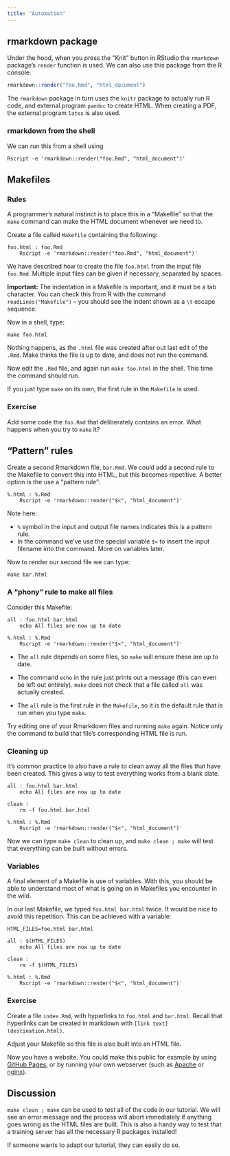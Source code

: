 ```yaml
---
title: "Automation"
---
```


## rmarkdown package

Under the hood, when you press the "Knit" button in RStudio the `rmarkdown` package's `render` function is used. We can also use this package from the R console.

```r
rmarkdown::render("foo.Rmd", "html_document")
```

The `rmarkdown` package in turn uses the `knitr` package to actually run R code, and external program `pandoc` to create HTML. When creating a PDF, the external program `latex` is also used.


### rmarkdown from the shell

We can run this from a shell using

```
Rscript -e 'rmarkdown::render("foo.Rmd", "html_document")'
```

## Makefiles

### Rules

A programmer's natural instinct is to place this in a "Makefile" so that the `make` command can make the HTML document whenever we need to.

Create a file called `Makefile` containing the following:

```
foo.html : foo.Rmd
    Rscript -e 'rmarkdown::render("foo.Rmd", "html_document")'
```

We have described how to create the file `foo.html` from the input file `foo.Rmd`. Multiple input files can be given if necessary, separated by spaces.

**Important:** The indentation in a Makefile is important, and it must be a tab character. You can check this from R with the command `readLines("Makefile")` -- you should see the indent shown as a `\t` escape sequence. 

Now in a shell, type:

```
make foo.html
```

Nothing happens, as the `.html` file was created after out last edit of the `.Rmd`. Make thinks the file is up to date, and does not run the command.

Now edit the `.Rmd` file, and again run `make foo.html` in the shell. This time the command should run.

If you just type `make` on its own, the first rule in the `Makefile` is used.


### Exercise

Add some code the `foo.Rmd` that deliberately contains an error. What happens when you try to `make` it?


## "Pattern" rules

Create a second Rmarkdown file, `bar.Rmd`. We could add a second rule to the Makefile to convert this into HTML, but this becomes repetitive. A better option is the use a "pattern rule":

```
%.html : %.Rmd
    Rscript -e 'rmarkdown::render("$<", "html_document")'
```

Note here:

* `%` symbol in the input and output file names indicates this is a pattern rule.
* In the command we've use the special variable `$<` to insert the input filename into the command. More on variables later.

Now to render our second file we can type:

```
make bar.html
```

### A "phony" rule to make all files

Consider this Makefile:

```
all : foo.html bar.html
    echo All files are now up to date

%.html : %.Rmd
    Rscript -e 'rmarkdown::render("$<", "html_document")'
```

* The `all` rule depends on some files, so `make` will ensure these are up to date. 

* The command `echo` in the rule just prints out a message (this can even be left out entirely). `make` does not check that a file called `all` was actually created.

* The `all` rule is the first rule in the `Makefile`, so it is the default rule that is run when you type `make`.

Try editing one of your Rmarkdown files and running `make` again. Notice only the command to build that file's corresponding HTML file is run.


### Cleaning up

It's common practice to also have a rule to clean away all the files that have been created. This gives a way to test everything works from a blank slate.

```
all : foo.html bar.html
    echo All files are now up to date

clean : 
    rm -f foo.html bar.html 

%.html : %.Rmd
    Rscript -e 'rmarkdown::render("$<", "html_document")'
```

Now we can type `make clean` to clean up, and `make clean ; make` will test that everything can be built without errors.


### Variables

A final element of a Makefile is use of variables. With this, you should be able to understand most of what is going on in Makefiles you encounter in the wild. 

In our last Makefile, we typed `foo.html bar.html` twice. It would be nice to avoid this repetition. This can be achieved with a variable:

```
HTML_FILES=foo.html bar.html

all : $(HTML_FILES)
    echo All files are now up to date

clean : 
    rm -f $(HTML_FILES) 

%.html : %.Rmd
    Rscript -e 'rmarkdown::render("$<", "html_document")'
```


### Exercise

Create a file `index.Rmd`, with hyperlinks to `foo.html` and `bar.html`. Recall that hyperlinks can be created in markdown with `[link text](destination.html)`.

Adjust your Makefile so this file is also built into an HTML file.

Now you have a website. You could make this public for example by using [GitHub Pages](https://pages.github.com/), or by running your own webserver (such as [Apache](https://httpd.apache.org/) or [nginx](https://nginx.org/en/)).


## Discussion

`make clean ; make` can be used to test all of the code in our tutorial. We will see an error message and the process will abort immediately if anything goes wrong as the HTML files are built. This is also a handy way to test that a training server has all the necessary R packages installed!

If someone wants to adapt our tutorial, they can easily do so.



